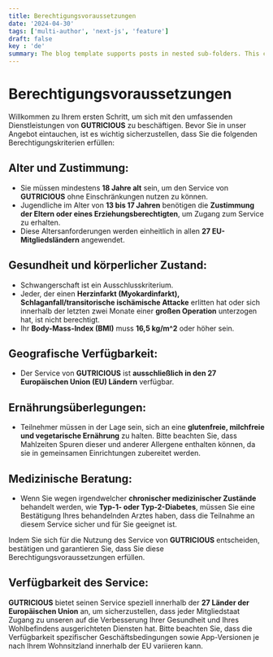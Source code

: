 ```yaml
---
title: Berechtigungsvoraussetzungen
date: '2024-04-30'
tags: ['multi-author', 'next-js', 'feature']
draft: false
key : 'de'
summary: The blog template supports posts in nested sub-folders. This can be used to group posts of similar content e.g. a multi-part course.
---
```


# Berechtigungsvoraussetzungen

Willkommen zu Ihrem ersten Schritt, um sich mit den umfassenden Dienstleistungen von **GUTRICIOUS** zu beschäftigen. Bevor Sie in unser Angebot eintauchen, ist es wichtig sicherzustellen, dass Sie die folgenden Berechtigungskriterien erfüllen:

## Alter und Zustimmung:

- Sie müssen mindestens **18 Jahre alt** sein, um den Service von **GUTRICIOUS** ohne Einschränkungen nutzen zu können.
- Jugendliche im Alter von **13 bis 17 Jahren** benötigen die **Zustimmung der Eltern oder eines Erziehungsberechtigten**, um Zugang zum Service zu erhalten.
- Diese Altersanforderungen werden einheitlich in allen **27 EU-Mitgliedsländern** angewendet.

## Gesundheit und körperlicher Zustand:

- Schwangerschaft ist ein Ausschlusskriterium.
- Jeder, der einen **Herzinfarkt (Myokardinfarkt), Schlaganfall/transitorische ischämische Attacke** erlitten hat oder sich innerhalb der letzten zwei Monate einer **großen Operation** unterzogen hat, ist nicht berechtigt.
- Ihr **Body-Mass-Index (BMI)** muss **16,5 kg/m^2** oder höher sein.

## Geografische Verfügbarkeit:

- Der Service von **GUTRICIOUS** ist **ausschließlich in den 27 Europäischen Union (EU) Ländern** verfügbar.

## Ernährungsüberlegungen:

- Teilnehmer müssen in der Lage sein, sich an eine **glutenfreie, milchfreie und vegetarische Ernährung** zu halten. Bitte beachten Sie, dass Mahlzeiten Spuren dieser und anderer Allergene enthalten können, da sie in gemeinsamen Einrichtungen zubereitet werden.

## Medizinische Beratung:

- Wenn Sie wegen irgendwelcher **chronischer medizinischer Zustände** behandelt werden, wie **Typ-1- oder Typ-2-Diabetes**, müssen Sie eine Bestätigung Ihres behandelnden Arztes haben, dass die Teilnahme an diesem Service sicher und für Sie geeignet ist.

Indem Sie sich für die Nutzung des Service von **GUTRICIOUS** entscheiden, bestätigen und garantieren Sie, dass Sie diese Berechtigungsvoraussetzungen erfüllen.

## Verfügbarkeit des Service:

**GUTRICIOUS** bietet seinen Service speziell innerhalb der **27 Länder der Europäischen Union** an, um sicherzustellen, dass jeder Mitgliedstaat Zugang zu unseren auf die Verbesserung Ihrer Gesundheit und Ihres Wohlbefindens ausgerichteten Diensten hat. Bitte beachten Sie, dass die Verfügbarkeit spezifischer Geschäftsbedingungen sowie App-Versionen je nach Ihrem Wohnsitzland innerhalb der EU variieren kann.
